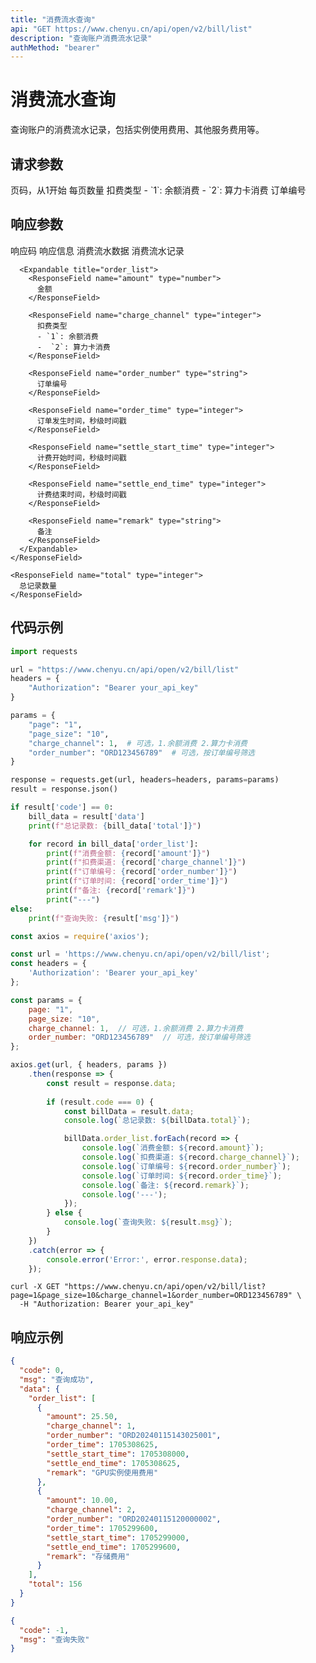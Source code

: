 ```yaml
---
title: "消费流水查询"
api: "GET https://www.chenyu.cn/api/open/v2/bill/list"
description: "查询账户消费流水记录"
authMethod: "bearer"
---
```


# 消费流水查询

查询账户的消费流水记录，包括实例使用费用、其他服务费用等。

## 请求参数

<ParamField query="page" type="string" optional>
  页码，从1开始
</ParamField>

<ParamField query="page_size" type="string" optional>
  每页数量
</ParamField>

<ParamField query="charge_channel" type="integer" optional>
  扣费类型
  - `1`: 余额消费
  - `2`: 算力卡消费
</ParamField>

<ParamField query="order_number" type="string" optional>
  订单编号
</ParamField>

## 响应参数

<ResponseField name="code" type="integer">
  响应码
</ResponseField>

<ResponseField name="msg" type="string">
  响应信息
</ResponseField>

<ResponseField name="data" type="object">
  消费流水数据
  
  <Expandable title="data">
    <ResponseField name="order_list" type="array">
      消费流水记录

      <Expandable title="order_list">
        <ResponseField name="amount" type="number">
          金额
        </ResponseField>

        <ResponseField name="charge_channel" type="integer">
          扣费类型
          - `1`: 余额消费
          -  `2`: 算力卡消费
        </ResponseField>

        <ResponseField name="order_number" type="string">
          订单编号
        </ResponseField>

        <ResponseField name="order_time" type="integer">
          订单发生时间，秒级时间戳
        </ResponseField>

        <ResponseField name="settle_start_time" type="integer">
          计费开始时间，秒级时间戳
        </ResponseField>

        <ResponseField name="settle_end_time" type="integer">
          计费结束时间，秒级时间戳
        </ResponseField>

        <ResponseField name="remark" type="string">
          备注
        </ResponseField>
      </Expandable>
    </ResponseField>
    
    <ResponseField name="total" type="integer">
      总记录数量
    </ResponseField>
  </Expandable>
</ResponseField>

## 代码示例

<CodeGroup>

```python Python
import requests

url = "https://www.chenyu.cn/api/open/v2/bill/list"
headers = {
    "Authorization": "Bearer your_api_key"
}

params = {
    "page": "1",
    "page_size": "10",
    "charge_channel": 1,  # 可选，1.余额消费 2.算力卡消费
    "order_number": "ORD123456789"  # 可选，按订单编号筛选
}

response = requests.get(url, headers=headers, params=params)
result = response.json()

if result['code'] == 0:
    bill_data = result['data']
    print(f"总记录数: {bill_data['total']}")

    for record in bill_data['order_list']:
        print(f"消费金额: {record['amount']}")
        print(f"扣费渠道: {record['charge_channel']}")
        print(f"订单编号: {record['order_number']}")
        print(f"订单时间: {record['order_time']}")
        print(f"备注: {record['remark']}")
        print("---")
else:
    print(f"查询失败: {result['msg']}")
```

```javascript JavaScript
const axios = require('axios');

const url = 'https://www.chenyu.cn/api/open/v2/bill/list';
const headers = {
    'Authorization': 'Bearer your_api_key'
};

const params = {
    page: "1",
    page_size: "10",
    charge_channel: 1,  // 可选，1.余额消费 2.算力卡消费
    order_number: "ORD123456789"  // 可选，按订单编号筛选
};

axios.get(url, { headers, params })
    .then(response => {
        const result = response.data;
        
        if (result.code === 0) {
            const billData = result.data;
            console.log(`总记录数: ${billData.total}`);

            billData.order_list.forEach(record => {
                console.log(`消费金额: ${record.amount}`);
                console.log(`扣费渠道: ${record.charge_channel}`);
                console.log(`订单编号: ${record.order_number}`);
                console.log(`订单时间: ${record.order_time}`);
                console.log(`备注: ${record.remark}`);
                console.log('---');
            });
        } else {
            console.log(`查询失败: ${result.msg}`);
        }
    })
    .catch(error => {
        console.error('Error:', error.response.data);
    });
```

```curl cURL
curl -X GET "https://www.chenyu.cn/api/open/v2/bill/list?page=1&page_size=10&charge_channel=1&order_number=ORD123456789" \
  -H "Authorization: Bearer your_api_key"
```

</CodeGroup>

## 响应示例

<CodeGroup>

```json 成功响应
{
  "code": 0,
  "msg": "查询成功",
  "data": {
    "order_list": [
      {
        "amount": 25.50,
        "charge_channel": 1,
        "order_number": "ORD20240115143025001",
        "order_time": 1705308625,
        "settle_start_time": 1705308000,
        "settle_end_time": 1705308625,
        "remark": "GPU实例使用费用"
      },
      {
        "amount": 10.00,
        "charge_channel": 2,
        "order_number": "ORD20240115120000002",
        "order_time": 1705299600,
        "settle_start_time": 1705299000,
        "settle_end_time": 1705299600,
        "remark": "存储费用"
      }
    ],
    "total": 156
  }
}
```

```json 失败响应
{
  "code": -1,
  "msg": "查询失败"
}
```

</CodeGroup>